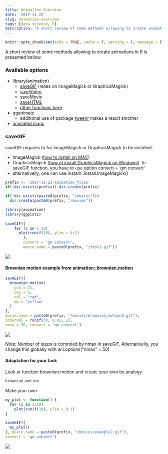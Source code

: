```yaml
---
title: Animation Overview
date: '2017-11-22'
slug: animation-overview
tags: [data science, R]
description: "A short review of some methods allowing to create animations in R is presented bellow. "
---
```



```r
knitr::opts_chunk$set(echo = TRUE, cache = T, warning = F, message = F)
```


A short review of some methods allowing to create animations in R is presented bellow. 

<!--more-->

### Available options

* library(animation)
    * [saveGIF](https://yihui.name/animation/example/savegif/) (relies on ImageMagick or GraphicsMagick)
    * [saveVideo](https://yihui.name/animation/example/savevideo/)
    * [saveMovie](https://github.com/tidyverse/ggplot2/wiki/Using-ggplot2-animations-to-demonstrate-several-parallel-numerical-experiments-in-a-single-layout)
    * [saveHTML](https://yihui.name/animation/example/savehtml/)
    * [other functions here](https://cran.r-project.org/web/packages/animation/animation.pdf)

* [gganimate](https://github.com/dgrtwo/gganimate)
    * additional use of package [tweenr](http://blog.revolutionanalytics.com/2017/05/tweenr.html) makes a result smother

* [animated maps](https://ryanpeek.github.io/2016-10-19-animated-gif_maps_in_R/)

### saveGIF

saveGIF requires to for ImageMagick or GraphicsMagick to be installed. 

* ImageMagick ([how to install on MAC](https://encodable.com/install_imagemagick_on_mac_osx/))
* GraphicsMagick ([how ot install GraphicsMagick on Windows](http://www.graphicsmagick.org/INSTALL-windows.html)). In saveGIF function, you have to use option convert = 'gm convert'
* alternativelly, one can use installr::install.ImageMagick()

```r
prefix <- '2017-11-22-animation_files'
if(!dir.exists(prefix)) dir.create(prefix)
```

```r
if(!dir.exists(paste0(prefix, "/movies"))) 
  dir.create(paste0(prefix, "/movies"))
```

```r
library(animation)
library(ggplot2)
  
saveGIF({
    for (i in 1:10) 
      plot(runif(10), ylim = 0:1)
        }, 
        convert = 'gm convert', 
        movie.name = paste0(prefix, "/test1.gif"))
```

![](2017-11-22-animation_files/test1.gif)

#### Brownian motion example from animation::brownian.motion

```r
saveGIF({
  brownian.motion(
    pch = 21,
    cex = 5,
    col = "red",
    bg = "yellow"
  )
},
movie.name = paste0(prefix, "/movies/brownian_motion2.gif"),
interval = runif(30, 0.01, 1),
nmax = 30, convert = 'gm convert')
```

![](2017-11-22-animation_files/movies/brownian_motion2.gif)

_Note:_ Number of steps is controled by nmax in saveGIF. Alternativelly, you change this globally with
ani.options("nmax" = 50)

#### Adaptation for your task 

Look at function brownian.motion and create your own by analogy

```r
brownian.motion
```

Make your own

```r
my_plot <- function() {
  for (i in 1:10)
    plot(runif(10), ylim = 0:1)
}

saveGIF({
  my_plot()
}, movie.name = paste0(prefix, "/movies/example2.gif"),
convert = 'gm convert')

```

![](2017-11-22-animation_files/movies/example2.gif)

